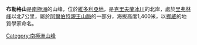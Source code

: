 {{Coord|76|52|S|161|48|E|source:GNIS|display=title}}

'''布勒格山'''是[[南極洲|南極洲]]的山峰，位於[[維多利亞地|維多利亞地]]，是[[克里夫蘭冰川|克里夫蘭冰川]]的北岸，處於[[里弗林峰|里弗林峰]]以北7公里，屬於[[阿爾伯特親王山脈|阿爾伯特親王山脈]]的一部分，海拔高度1,400米，以[[挪威|挪威]]的地質學家命名。

{{DEFAULTSORT:Mount Brøgger}}
[[Category:南極洲山峰|Category:南極洲山峰]]


{{ScottCoast-geo-stub}}